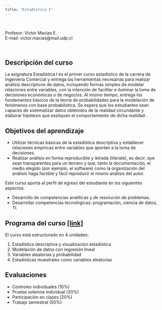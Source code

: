 ```yaml
---
title: "Estadística I"
---
```

<br>
<p>
Profesor: Víctor Macías E.
<br>
E-mail: victor.macias@mail.udp.cl
</p>
<br>

<h2>Descripción del curso</h2>

La asignatura Estadística I es el primer curso estadístico de la carrera de Ingeniería Comercial y entrega las herramientas necesarias para realizar análisis descriptivos de datos, incluyendo formas simples de modelar relaciones entre variables, con la intención de facilitar e iluminar la toma de decisiones económicas o de negocios. Al mismo tiempo, entrega los fundamentos básicos de la teoría de probabilidades para la modelación de fenómenos con base probabilística. Se espera que los estudiantes sean capaces de sistematizar datos obtenidos de la realidad circundante y elaborar hipótesis que expliquen el comportamiento de dicha realidad.


<h2>Objetivos del aprendizaje</h2>

<ul>
  <li>Utilizar técnicas básicas de la estadística descriptiva y establecer relaciones empíricas entre variables que aporten a la toma de decisiones.</li>
  <li>Realizar análisis en forma reproducible y letrada (literate), es decir, que sean transparentes para un tercero y que, tanto la documentación, el medio elegido (por ejemplo, el software) como la organización del análisis haga factible y fácil reproducir el mismo análisis del autor.</li>
</ul>

Este curso aporta al perfil de egreso del estudiante en los siguientes aspectos:

<ul>
  <li>Desarrollo de competencias analíticas y de resolución de problemas.</li>
  <li>Desarrollar competencias tecnológicas: programación, ciencia de datos, TI.</li>
</ul>

<h2>Programa del curso <a href= "ProgramaCurso/Programa Estadistica I (syllabus 2021-1).pdf">[link]</a></h2>

El curso está estructurado en 4 unidades:

<ol>
    <li>Estadística descriptiva y visualización estadística</li>
    <li>Modelación de datos con regresión lineal</li>
    <li>Variables aleatorias y probabilidad</li>
    <li>Estadísticas muestrales como variables aleatorias</li>
</ol>

<h2>Evaluaciones</h2>

<ul>
    <li>Controles individuales (10%)</li>
    <li>Prueba solemne individual (20%)</li>
    <li>Participación en clases (20%)</li>
    <li>Trabajo semestral (50%)</li>
</ul>




